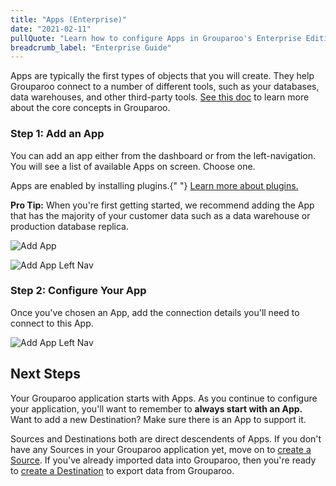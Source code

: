 ```yaml
---
title: "Apps (Enterprise)"
date: "2021-02-11"
pullQuote: "Learn how to configure Apps in Grouparoo's Enterprise Edition."
breadcrumb_label: "Enterprise Guide"
---
```


Apps are typically the first types of objects that you will create. They help Grouparoo connect to a number of different tools, such as your databases, data warehouses, and other third-party tools. [See this doc](/docs/getting-started/product-concepts) to learn more about the core concepts in Grouparoo.

### Step 1: Add an App

You can add an app either from the dashboard or from the left-navigation. You will see a list of available Apps on screen. Choose one.

<Alert variant="primary">
  <p className="mb-0">
    Apps are enabled by installing plugins.{" "}
    <a href="/docs/installation/plugins">Learn more about plugins.</a>
  </p>
</Alert>

**Pro Tip:** When you're first getting started, we recommend adding the App that has the majority of your customer data such as a data warehouse or production database replica.

<Image
  centered
  source="Add App"
  alt="Add App"
  src="docs/guides/add-app.png"
  width={820}
  height={414}
/>

<Image
  centered
  source="Add Left Nav"
  alt="Add App Left Nav"
  src="docs/guides/add-app-nav.png"
  width={820}
  height={414}
/>

### Step 2: Configure Your App

Once you've chosen an App, add the connection details you'll need to connect to this App.

<Image
  centered
  source="Add App Postgres"
  alt="Add App Left Nav"
  src="docs/guides/add-app-postgres.png"
  width={820}
  height={414}
/>

## Next Steps

Your Grouparoo application starts with Apps. As you continue to configure your application, you'll want to remember to **always start with an App.** Want to add a new Destination? Make sure there is an App to support it.

Sources and Destinations both are direct descendents of Apps. If you don't have any Sources in your Grouparoo application yet, move on to [create a Source](/docs/config/sources/enterprise). If you've already imported data into Grouparoo, then you're ready to [create a Destination](/docs/config/destinations/enterprise) to export data from Grouparoo.
